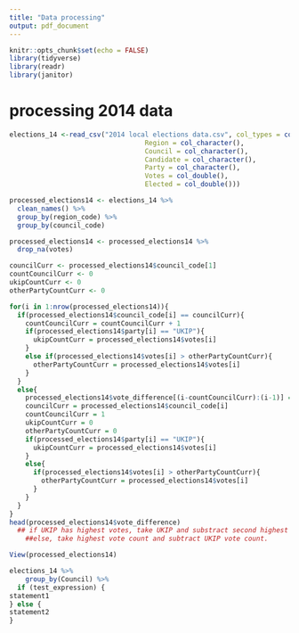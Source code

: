 ```yaml
---
title: "Data processing"
output: pdf_document
---
```


```r
knitr::opts_chunk$set(echo = FALSE)
library(tidyverse)
library(readr)   
library(janitor)

```

# processing 2014 data
```r
elections_14 <-read_csv("2014 local elections data.csv", col_types = cols(Percent = col_character(),
                                  Region = col_character(),                   
                                  Council = col_character(),
                                  Candidate = col_character(),
                                  Party = col_character(),
                                  Votes = col_double(),
                                  Elected = col_double())) 

processed_elections14 <- elections_14 %>%
  clean_names() %>%
  group_by(region_code) %>%
  group_by(council_code)

processed_elections14 <- processed_elections14 %>%
  drop_na(votes)

councilCurr <- processed_elections14$council_code[1]
countCouncilCurr <- 0
ukipCountCurr <- 0
otherPartyCountCurr <- 0

for(i in 1:nrow(processed_elections14)){
  if(processed_elections14$council_code[i] == councilCurr){
    countCouncilCurr = countCouncilCurr + 1
    if(processed_elections14$party[i] == "UKIP"){
      ukipCountCurr = processed_elections14$votes[i]
    }
    else if(processed_elections14$votes[i] > otherPartyCountCurr){
      otherPartyCountCurr = processed_elections14$votes[i]
    }
  }
  else{
    processed_elections14$vote_difference[(i-countCouncilCurr):(i-1)] = rep((ukipCountCurr - otherPartyCountCurr), countCouncilCurr)
    councilCurr = processed_elections14$council_code[i] 
    countCouncilCurr = 1
    ukipCountCurr = 0
    otherPartyCountCurr = 0
    if(processed_elections14$party[i] == "UKIP"){
      ukipCountCurr = processed_elections14$votes[i]
    }
    else{
      if(processed_elections14$votes[i] > otherPartyCountCurr){
        otherPartyCountCurr = processed_elections14$votes[i]
      }
    }
  }
}
head(processed_elections14$vote_difference)
  ## if UKIP has highest votes, take UKIP and substract second highest vote count.
    ##else, take highest vote count and subtract UKIP vote count.

View(processed_elections14)

elections_14 %>%
    group_by(Council) %>%
  if (test_expression) {
statement1
} else {
statement2
}


```

